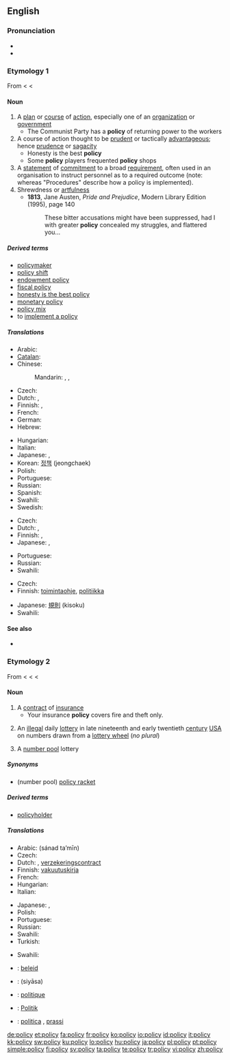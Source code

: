 ==English==

===Pronunciation===
* {{IPA|ˈpɒləsi}}
* {{audio|en-us-policy.ogg|Audio (US)}}

===Etymology 1===
From {{etyl|fro}} {{term|policie|lang=fro}} < {{etyl|la}} {{term|politia|lang=la||the state}} < {{etyl|grc}} {{term|πολιτεία||lang=grc|tr=politeia|polis, (city) state, government}}

====Noun====
{{en-noun|polic|ies}}

# A [[plan]] or [[course]] of [[action]], especially one of an [[organization]] or [[government]]
#* The Communist Party has a '''policy''' of returning power to the workers
# A course of action thought to be [[prudent]] or tactically [[advantageous]]; hence [[prudence]] or [[sagacity]]
#* Honesty is the best '''policy'''
#* Some '''policy''' players frequented '''policy''' shops
# A [[statement]] of [[commitment]] to a broad [[requirement]], often used in an organisation to instruct personnel as to a required outcome (note: whereas "Procedures" describe how a policy is implemented).
# Shrewdness or [[artfulness]]
#* '''1813''', Jane Austen, ''Pride and Prejudice'', Modern Library Edition (1995), page 140
#*: These bitter accusations might have been suppressed, had I with greater '''policy''' concealed my struggles, and flattered you...

=====Derived terms=====
* [[policymaker]]
* [[policy shift]]
* [[endowment policy]]
* [[fiscal policy]]
* [[honesty is the best policy]]
* [[monetary policy]]
* [[policy mix]]
* to [[implement a policy]]

=====Translations=====
{{trans-top|plan or course of action}}
* Arabic: {{t+|ar|سياسة|f|tr=siyaasa}}
* [[Catalan]]: {{t+|ca|política|f}}
* Chinese:
*: Mandarin: {{t-|cmn|政策|tr=zhèngcè|sc=Hani}},  {{t-|cmn|方針|sc=Hani}},  {{t-|cmn|方针|tr=fāngzhēn|sc=Hani}}
* Czech: {{t+|cs|politika|f}}
* Dutch: {{t+|nl|beleid|n}}, {{t+|nl|politiek}}
* Finnish: {{t+|fi|politiikka}}, {{t+|fi|linja}}
* French: {{t+|fr|politique|f}}
* German: {{t+|de|Politik|f}}
* Hebrew: {{t|he|מדיניות|f|tr=mediniyuth}}
{{trans-mid}}
* Hungarian: {{t+|hu|politika}}
* Italian: {{t+|it|politica|f}}
* Japanese: {{t+|ja|政策|tr=seisaku}}, {{t|ja|施策|tr=sisaku}}
* Korean: [[정책]] (jeongchaek)
* Polish: {{t+|pl|polityka|f}}
* Portuguese: {{t+|pt|política|f}}
* Russian: {{t+|ru|политика|f|tr=polítika}}
* Spanish: {{t+|es|política|f}}
* Swahili: {{t+|sw|sera|xs=Swahili}}
* Swedish: {{t+|sv|politik|f}}
{{trans-bottom}}

{{trans-top|course of action thought to be prudent or advantageous}}
* Czech: {{t+|cs|politika|f}}
* Dutch: {{t+|nl|tactiek|n}}, {{t+|nl|voorzichtigheid}}
* Finnish: {{t+|fi|linja}}, {{t+|fi|politiikka}}
* Japanese: {{t+|ja|方針|tr=hōshin}}, {{t+|ja|ポリシー|tr=porishī}}
{{trans-mid}}
* Portuguese: {{t+|pt|política|f}}
* Russian: {{t+|ru|политика|f|tr=polítika}}
* Swahili: {{t+|sw|sera|xs=Swahili}}
{{trans-bottom}}

{{trans-top|statement of commitment to a requirement}}
* Czech: {{t-|cs|směrnice|f}}
* Finnish: [[toimintaohje]], [[politiikka]]
{{trans-mid}}
* Japanese: [[規則]] (kisoku)
* Swahili: {{t+|sw|sera|xs=Swahili}}
{{trans-bottom}}

====See also====
* {{pedia}}

===Etymology 2===
From {{etyl|frm}} {{term|police|lang=frm}} < {{etyl|it}} {{term|polizza|lang=it}} < {{etyl|ML.}} {{term|apodissa||lang=la|receipt for money}} < {{etyl|grc}} {{term|ἀπόδειξις||lang=grc|tr=apodeixis|proof, declaration}}

====Noun====
{{en-noun|polic|ies}}

# A [[contract]] of [[insurance]]
#* Your insurance '''policy''' covers fire and theft only.
# {{obsolete}} An [[illegal]] daily [[lottery]] in late nineteenth and early twentieth [[century]] [[USA]] on numbers drawn from a [[lottery wheel]] (''no plural'')
# A [[number pool]] lottery

=====Synonyms=====
* (number pool) [[policy racket]]

=====Derived terms=====
* [[policyholder]]

=====Translations=====
{{trans-top|contract of insurance}}
* Arabic: {{Arab|[[سند تأمين]]}} (sánad ta’mīn) {{m}}
* Czech: {{t-|cs|pojistka|f}}
* Dutch: {{t+|nl|polis}}, [[verzekeringscontract]] {{n}}
* Finnish: [[vakuutuskirja]]
* French: {{t+|fr|police|f}}
* Hungarian: {{t+|hu|kötvény}}
* Italian: {{t-|it|polizza|f}}
{{trans-mid}}
* Japanese: {{t|ja|契約内容|tr=kēyaku naiyō}}, {{t|ja|規約|tr=kiyaku}}
* Polish: {{t+|pl|polisa|f}}
* Portuguese: {{t+|pt|apólice|f}}
* Russian: {{t+|ru|полиc|m|tr=pólis}}
* Swahili: {{t+|sw|sera|xs=Swahili}}
* Turkish: {{t|tr|poliçe}}
{{trans-bottom}}

{{trans-top|illegal daily US lottery}}
* Swahili: {{t+|sw|sera|xs=Swahili}}
{{trans-mid}}
{{trans-bottom}}

{{trans-see|number pool}}

{{checktrans-top}}
* {{ttbc|Afrikaans}}: [[beleid]] {{n}}
* {{ttbc|Arabic}}: {{Arab|[[سياسة]]}} (siyāsa) {{f}}
* {{ttbc|French}}: [[politique]] {{f}}
* {{ttbc|German}}: [[Politik]] {{f}}
* {{ttbc|Italian}}: [[politica]] {{f}}, [[prassi]] {{f}}
{{trans-bottom}}

[[de:policy]]
[[et:policy]]
[[fa:policy]]
[[fr:policy]]
[[ko:policy]]
[[io:policy]]
[[id:policy]]
[[it:policy]]
[[kk:policy]]
[[sw:policy]]
[[ku:policy]]
[[lo:policy]]
[[hu:policy]]
[[ja:policy]]
[[pl:policy]]
[[pt:policy]]
[[simple:policy]]
[[fi:policy]]
[[sv:policy]]
[[ta:policy]]
[[te:policy]]
[[tr:policy]]
[[vi:policy]]
[[zh:policy]]